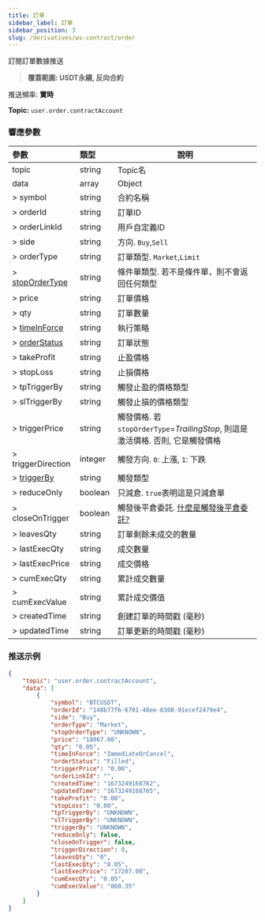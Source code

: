 ```yaml
---
title: 訂單
sidebar_label: 訂單
sidebar_position: 3
slug: /derivatives/ws-contract/order
---
```


訂閱訂單數據推送
> **覆蓋範圍: USDT永續, 反向合約**

推送頻率: **實時**

**Topic:**
`user.order.contractAccount`

### 響應參數
| 參數 | 類型 | 說明|
|:----- |:-----|----- |
|topic |string |Topic名 |
|data |array |Object |
|> symbol |string |合約名稱 |
|> orderId |string |訂單ID |
|> orderLinkId |string |用戶自定義ID |
|> side |string |方向. `Buy`,`Sell` |
|> orderType |string |訂單類型. `Market`,`Limit` |
|> [stopOrderType](../enum#stopordertype) |string |條件單類型. 若不是條件單，則不會返回任何類型 |
|> price |string |訂單價格 |
|> qty |string |訂單數量 |
|> [timeInForce](../enum#timeinforce) |string |執行策略 |
|> [orderStatus](../enum#orderstatus) |string |訂單狀態 |
|> takeProfit |string |止盈價格 |
|> stopLoss |string |止損價格 |
|> tpTriggerBy |string |觸發止盈的價格類型 |
|> slTriggerBy |string |觸發止損的價格類型 |
|> triggerPrice |string |觸發價格. 若`stopOrderType`=_TrailingStop_, 則這是激活價格. 否則, 它是觸發價格 |
|> triggerDirection |integer |觸發方向. `0`: 上漲, `1`: 下跌 |
|> [triggerBy](../enum#triggerby) |string |觸發類型|
|> reduceOnly |boolean |只減倉. `true`表明這是只減倉單 |
|> closeOnTrigger |boolean |觸發後平倉委託. <a href="https://www.bybit.com/zh-TW/help-center/bybitHC_Article?language=zh_TW&id=000001050">什麼是觸發後平倉委託?</a> |
|> leavesQty |string |訂單剩餘未成交的數量 |
|> lastExecQty |string |成交數量 |
|> lastExecPrice |string |成交價格 |
|> cumExecQty |string |累計成交數量 |
|> cumExecValue |string |累計成交價值 |
|> createdTime |string |創建訂單的時間戳 (毫秒) |
|> updatedTime |string |訂單更新的時間戳 (毫秒) |

### 推送示例

```json
{
    "topic": "user.order.contractAccount",
    "data": [
        {
            "symbol": "BTCUSDT",
            "orderId": "148b77f6-6701-48ee-8308-91ecef2479e4",
            "side": "Buy",
            "orderType": "Market",
            "stopOrderType": "UNKNOWN",
            "price": "18067.00",
            "qty": "0.05",
            "timeInForce": "ImmediateOrCancel",
            "orderStatus": "Filled",
            "triggerPrice": "0.00",
            "orderLinkId": "",
            "createdTime": "1673249168762",
            "updatedTime": "1673249168765",
            "takeProfit": "0.00",
            "stopLoss": "0.00",
            "tpTriggerBy": "UNKNOWN",
            "slTriggerBy": "UNKNOWN",
            "triggerBy": "UNKNOWN",
            "reduceOnly": false,
            "closeOnTrigger": false,
            "triggerDirection": 0,
            "leavesQty": "0",
            "lastExecQty": "0.05",
            "lastExecPrice": "17207.00",
            "cumExecQty": "0.05",
            "cumExecValue": "860.35"
        }
    ]
}
```